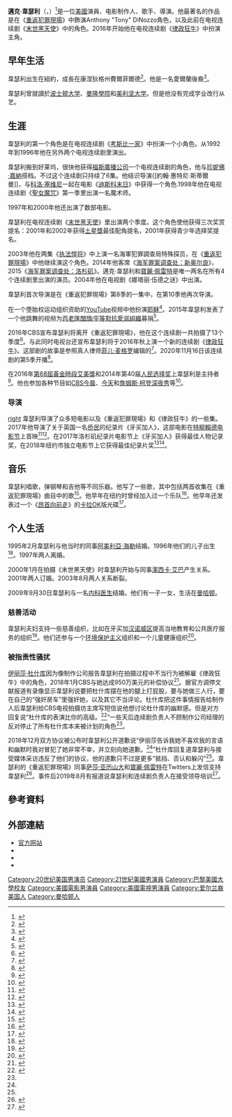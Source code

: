 {{Infobox person
| name = Michael Weatherly
| image=MichaelWeatherlyHWOFOct2012.jpg
| caption= 
| birth_name = Michael Manning Weatherly, Jr.
| birth_date = {{birth date and age|1968|7|8}}
| birth_place = 美國[[紐約州|紐約州]][[紐約市|紐約市]]
| residence = [[洛杉磯|洛杉磯]]
| occupation = 演員，作家，歌手，導演
| yearsactive = 1990–現在
| spouse = {{marriage|[[Amelia_Heinle|Amelia Heinle]]|1995|1997}}<br>{{marriage|Bojana Janković|2009}}
| partner = [[潔西卡·艾芭|潔西卡·艾芭]] (2000–2003)
| relatives =  [[Alexandra_Breckenridge|Alexandra Breckenridge]]（侄女）
| children = 3
| website = {{URL|michaelweatherly.com}}
}}
'''邁克·韋瑟利'''（{{lang-en|Michael Weatherly}}，{{bd|1968年|7月8日||}}）<ref name="TVG">{{cite web|title=Michael Weatherly|url=http://www.tvguide.com:80/celebrities/michael-weatherly/bio/166360|url-status=dead|archive-url=https://web.archive.org/web/20160521032555/http://www.tvguide.com/celebrities/michael-weatherly/bio/166360|archive-date=2016年5月21日|access-date=2021年6月10日|publisher=TVGuide.com}}</ref>是一位[[美國|美國]]演員、电影制作人、歌手、導演。他最著名的作品是在《[[重返犯罪現場|重返犯罪現場]]》中飾演Anthony "Tony" DiNozzo角色，以及此前在电视连续剧《[[末世黑天使|末世黑天使]]》中的角色。2016年开始他在电视连续剧《[[律政狂牛|律政狂牛]]》中扮演主角。

==早年生活==
韋瑟利出生在紐約，成長在康涅狄格州費爾菲爾德<ref name=TVGuide2.17.11>{{cite web |url=http://www.tvguide.com/news/ncis-michael-weatherly-1025262/ |title=In Focus: NCIS' Michael Weatherly is happy being the second banana |date=November 9, 2010 |first=Adam |last=Bryant |accessdate=January 7, 2016 |work=[[TV_Guide|TV Guide]] |archive-date=2018-09-03 |archive-url=https://web.archive.org/web/20180903082508/https://www.tvguide.com/news/ncis-michael-weatherly-1025262/ |dead-url=no }}</ref>。他是一名愛爾蘭後裔<ref name="Kowalski">{{cite web |url=http://hollywoodlife.com/2013/10/30/michael-weatherly-baby-born-boy-liam-bojana-jankovic/ |title=Michael Weatherly Baby Born: ''NCIS'' Actor Welcomes a Son Named Liam |first=Kristine Hope |last=Kowalski |date=October 30, 2013 |accessdate=January 7, 2016 |publisher=Hollywood Life |archive-url=https://web.archive.org/web/20160303161820/http://hollywoodlife.com/2013/10/30/michael-weatherly-baby-born-boy-liam-bojana-jankovic/ |archive-date=2016-03-03 |dead-url=yes }}</ref>。

韋瑟利曾就讀於[[波士顿大学|波士顿大学]]、[[曼隆學院|曼隆學院]]和[[美利坚大学|美利坚大学]]。但是他没有完成学业改行从艺。

==生涯==
韋瑟利的第一个角色是在电视连续剧《[[考斯比一家|考斯比一家]]》中扮演一个小角色。从1992年到1996年他在另外两个电视连续剧里演出。

韋瑟利搬到好莱坞，很快他获得[[福斯廣播公司|福斯廣播公司]]一个电视连续剧的角色，他与[[珍妮佛·嘉納|珍妮佛·嘉納]]搭档。不过这个连续剧只持续了6集。他结识导演{[約翰·惠特尼·斯蒂爾曼]]，与[[科洛·塞维尼|科洛·塞维尼]]一起在电影《[[迪斯科末日|迪斯科末日]]》中获得一个角色.1998年他在电视连续剧《[[聖女魔咒|聖女魔咒]]》第一季里出演一名魔术师。

1997年和2000年他还出演了数部电影。

韋瑟利在电视连续剧《[[末世黑天使|末世黑天使]]》里出演两个季度。这个角色使他获得三次奖赏提名：2001年和2002年获得[[土星獎|土星獎]]最佳配角提名，2001年获得青少年选择奖提名。

2003年他在两集《[[执法悍将|执法悍将]]》中上演一名海軍犯罪調查局特殊探员，在《[[重返犯罪現場|重返犯罪現場]]》中他继续演这个角色。2014年他客席《[[海军罪案调查处：新奥尔良|海军罪案调查处：新奥尔良]]》，2015《[[海军罪案调查处：洛杉矶|海军罪案调查处：洛杉矶]]》。邁克·韋瑟利和[[寶麗·佩雷特|寶麗·佩雷特]]是唯一两名在所有4个连续剧里出演的演员。2004年他在电视剧《娜塔丽·伍德之谜》中出演。

韋瑟利首次导演是在《重返犯罪現場》第8季的一集中，在第10季他再次导演。

在一个堕胎权运动组织资助的[[YouTube|YouTube]]视频中他扮演[[耶稣|耶稣]]<ref>{{cite AV media|url=https://www.youtube.com/watch?v=ahdR6aHQvMQ|title=Sarah Silverman is visited by Jesus Christ|date=2014年1月21日|people=Wayne McClammy (Director)|access-date=2021年6月14日|archive-date=2021年12月20日|archive-url=https://web.archive.org/web/20211220064909/https://www.youtube.com/watch?v=ahdR6aHQvMQ|dead-url=no}}</ref>。2015年韋瑟利发表了一个他跳舞的视频为[[百老匯關懷∕平等對抗愛滋組織|百老匯關懷∕平等對抗愛滋組織]]募捐<ref>{{Cite web|date=2015年9月2日|title=‘NCIS’ star Michael Weatherly shows off dancing skills for charity|url=https://www.foxnews.com/entertainment/ncis-star-michael-weatherly-shows-off-dancing-skills-for-charity|access-date=2021年6月14日|website=Variety|language=en-US}}</ref>。

2016年CBS宣布韋瑟利将离开《重返犯罪現場》，他在这个连续剧一共拍摄了13个季度<ref>{{cite web|last=Mitovich|first=Matt Webb|date=2016年1月5日|title=Michael Weatherly Leaving NCIS|url=http://tvline.com/2016/01/05/michael-weatherly-leaving-ncis-season-13/|access-date=2021年6月14日|work=TVLine|archive-date=2021年6月14日|archive-url=https://web.archive.org/web/20210614105056/https://tvline.com/2016/01/05/michael-weatherly-leaving-ncis-season-13/|dead-url=no}}</ref>。与此同时电视台还宣布韋瑟利将于2016年秋上演一个新的连续剧《[[律政狂牛|律政狂牛]]》。这部剧的故事是参照真人律师[[菲儿·麦格罗|菲儿·麦格罗]]编辑的<ref>{{cite web|last=Ausiello|first=Michael|date=2016年3月16日|title=NCIS' Michael Weatherly to Play Dr. Phil in CBS Drama Pilot Bull|url=http://tvline.com/2016/03/16/michael-weatherly-dr-phil-bull-cbs-drama-series-pilot-cast/|website=tvline.com|access-date=2021年6月10日|archive-date=2021年3月8日|archive-url=https://web.archive.org/web/20210308133846/https://tvline.com/2016/03/16/michael-weatherly-dr-phil-bull-cbs-drama-series-pilot-cast/|dead-url=no}}</ref>。2020年11月16日该连续剧的第5季开播<ref>{{Cite web|last=Andreeva|first=Nellie|date=2020年10月21日|title=CBS Sets November Premiere Dates For ‘FBI’, ‘FBI: Most Wanted’, ‘Bull’, ‘SEAL Team’ & ‘The Unicorn’|url=https://deadline.com/2020/10/cbs-november-premiere-dates-fbi-spinoff-most-wanted-bull-seal-team-the-unicorn-1234601170/|access-date=2021年6月14日|website=Deadline|language=en-US|archive-date=2020年11月27日|archive-url=https://web.archive.org/web/20201127012813/https://deadline.com/2020/10/cbs-november-premiere-dates-fbi-spinoff-most-wanted-bull-seal-team-the-unicorn-1234601170/|dead-url=no}}</ref>。

在2016年[[第68屆黃金時段艾美獎|第68屆黃金時段艾美獎]]和2014年第40届[[人民选择奖|人民选择奖]]上韋瑟利是主持者<ref>{{Cite web|title=Michael Weatherly|url=https://www.emmys.com/tags/michael-weatherly|access-date=2021年6月14日|website=Television Academy|language=en}}</ref>。他也参加各种节目如[[CBS今晨|CBS今晨]]、[[今天_(NBC)|今天]]和[[詹姆斯·柯登深夜秀|詹姆斯·柯登深夜秀]]等<ref>{{Citation|title=Michael Weatherly Retaliated After Corden Graffitied His Billboard|url=https://www.cbs.com/shows/late-late-show/news/1005885/michael-weatherly-retaliated-after-corden-graffitied-his-billboard/|language=en|access-date=2021年6月14日|archive-date=2017年7月14日|archive-url=https://web.archive.org/web/20170714090015/http://www.cbs.com/shows/late-late-show/news/1005885/michael-weatherly-retaliated-after-corden-graffitied-his-billboard/|dead-url=no}}</ref>。

===导演===
[[文件:Michael_Weatherly_(19_September_2008)_7.jpg|right]]
韋瑟利导演了众多短电影以及《重返犯罪現場》和《律政狂牛》的一些集。2017年他导演了关于英国一名[[侨民|侨民]]的纪录片《牙买加人》，这部电影在[[特柳賴德电影节|特柳賴德电影节]]上首映<ref>{{Cite web|last=Tapley|first=Kristopher|date=2017年8月31日|title=Telluride Film Festival Lineup Includes ‘Darkest Hour,’ ‘Downsizing,’ ‘Shape of Water’|url=https://variety.com/2017/film/news/telluride-film-festival-2017-lineup-movies-1202541260/|access-date=2021年6月14日|website=Variety|language=en-US|archive-date=2021年2月14日|archive-url=https://web.archive.org/web/20210214161310/https://variety.com/2017/film/news/telluride-film-festival-2017-lineup-movies-1202541260/|dead-url=no}}</ref><ref>{{Cite web|last=Brody|first=Meredith|date=2017年9月9日|title=The Greatest Show on Earth: Recap of the 2017 Telluride Film Festival|url=https://www.rogerebert.com/festivals/the-greatest-show-on-earth-recap-of-the-2017-telluride-film-festival|url-status=no|archive-url=https://web.archive.org/web/20210615040319/https://www.rogerebert.com/festivals/the-greatest-show-on-earth-recap-of-the-2017-telluride-film-festival|archive-date=2021年6月15日|access-date=2021年6月14日|website=www.rogerebert.com/|language=en}}</ref>。在2017年洛杉矶纪录片电影节上《牙买加人》获得最佳人物记录奖，在2018年纽约市独立电影节上它获得最佳纪录片奖<ref>{{Cite web|title=2017 DOC LA — Los Angeles Documentary Film Festival|url=https://www.docla.org/2017awards|access-date=2021年6月14日|website=docla|language=en|archive-date=2021年11月16日|archive-url=https://web.archive.org/web/20211116012034/https://www.docla.org/2017awards|dead-url=no}}</ref><ref>{{Cite web|title=NYC Independent Film Festival Award Winners|url=http://greenroomnewyork.com/Article.aspx?ID=3393|access-date=2021年6月14日|website=greenroomnewyork.com|archive-date=2021年4月13日|archive-url=https://web.archive.org/web/20210413051248/http://greenroomnewyork.com/Article.aspx?ID=3393|dead-url=no}}</ref>。

==音乐==
韋瑟利唱歌，弹钢琴和吉他等不同乐器。他写了一些歌，其中包括两首收集在《重返犯罪現場》曲目中的歌<ref>{{cite web|last=Book|first=Ryan|date=2013年10月16日|title=NCIS Stars Michael Weatherly and Pauley Perrette Discuss Original Songs for Television Show's Soundtrack|url=http://www.musictimes.com/articles/1858/20131016/ncis-stars-michael-weatherly-pauley-perrette-discuss-original-songs-television.htm|access-date=2021年6月14日|work=Music Times|archive-date=2019年3月27日|archive-url=https://web.archive.org/web/20190327173908/https://www.musictimes.com/articles/1858/20131016/ncis-stars-michael-weatherly-pauley-perrette-discuss-original-songs-television.htm|dead-url=no}}</ref>。他早年在纽约时曾经加入过一个乐队<ref>{{Cite web|title='NCIS' star Michael Weatherly takes the EW Pop Culture Personality Test|url=https://ew.com/article/2010/05/17/ncis-michael-weatherly-ew-pop-culture-personality-test/|access-date=2021年6月14日|website=EW.com|language=EN|archive-date=2019年12月20日|archive-url=https://web.archive.org/web/20191220141123/https://ew.com/article/2010/05/17/ncis-michael-weatherly-ew-pop-culture-personality-test/|dead-url=no}}</ref>。他早年还发表过一个《[[昂首向前走|昂首向前走]]》的[[卡拉OK|卡拉OK]]版光碟<ref>{{cite web|title=Michael Weatherly - A Taste of Honey: Sukiyaki - karaoke video|url=https://www.flickr.com/photos/guamwatt/sets/72157632673721349/|access-date=2016年6月15日|archive-date=2015年12月23日|archive-url=https://web.archive.org/web/20151223113247/https://www.flickr.com/photos/guamwatt/sets/72157632673721349/|dead-url=no}}</ref>。

==个人生活==
1995年2月韋瑟利与他当时的同事[[阿美利亞·海勒|阿美利亞·海勒]]结婚。1996年他们的儿子出生<ref>{{Cite web|title=Michael Weatherly: My Wife, Kids and Becoming a Better Man|url=https://people.com/tv/michael-weatherly-family-wife-kids-interview/|access-date=2021年6月15日|website=PEOPLE.com|language=EN|archive-date=2021年10月27日|archive-url=https://web.archive.org/web/20211027032658/https://people.com/tv/michael-weatherly-family-wife-kids-interview/|dead-url=no}}</ref>。1997年两人离婚。

2000年1月在拍摄《末世黑天使》时韋瑟利开始与同事[[潔西卡·艾巴|潔西卡·艾巴]]产生关系。2001年两人订婚。2003年8月两人关系断裂。

2009年9月30日韋瑟利与一名[[内科学|内科医生]]结婚。他们有一子一女，生活在[[曼哈顿|曼哈顿]]。

===慈善活动===
韋瑟利夫妇支持一些慈善组织，比如在牙买加[[汉诺威区|汉诺威区]]提高当地教育和公共医疗服务的组织<ref>{{Cite web|date=2011年12月4日|title=A Taste of Tryall|url=http://jamaica-gleaner.com/gleaner/20111204/out/out2.html|access-date=2021年6月15日|website=jamaica-gleaner.com|language=en|archive-date=2021年6月25日|archive-url=https://web.archive.org/web/20210625083139/https://jamaica-gleaner.com/gleaner/20111204/out/out2.html|dead-url=no}}</ref>。他们还参与一个[[环境保护主义|环境保护主义]]组织和一个儿童健康组织<ref>{{Cite web|last=Nancy & James Chuda|date=2016年1月12日|title=Healthy Child Healthy World: Empowering Parents To Make Safer Choices|url=https://luxecoliving.com/healthy-child-healthy-world-empowering-parents-make-safer-choices/|access-date=2021年6月15日|website=LuxEcoLiving|language=en-US|archive-date=2021年2月8日|archive-url=https://web.archive.org/web/20210208140722/https://luxecoliving.com/healthy-child-healthy-world-empowering-parents-make-safer-choices/|dead-url=no}}</ref>。

===被指责性骚扰===
[[伊丽莎·杜什库|伊丽莎·杜什库]]因为像制作公司报告韋瑟利在拍摄过程中不当行为被解雇《律政狂牛》中的角色，2018年1月CBS与她达成950万美元的补偿协议<ref name="The New York Times 2018">{{cite web|date=2018年12月13日|title=Behind CBS's Secret $9.5 Million Settlement With the Actress Eliza Dushku|url=https://www.nytimes.com/2018/12/13/business/media/cbs-bull-weatherly-dushku-sexual-harrasment.html|access-date=2021年6月15日|website=纽约时报|archive-date=2018年12月14日|archive-url=https://web.archive.org/web/20181214033821/https://www.nytimes.com/2018/12/13/business/media/cbs-bull-weatherly-dushku-sexual-harrasment.html|dead-url=no}}</ref>。据官方调停文献报道有录像显示韋瑟利说要把杜什库摆在他的腿上打屁股，要与她做三人行，要在自己的“强奸房车”里强奸她，以及其它不当评论。杜什库把这件事情报告给制作人后韋瑟利给CBS电视拍摄坊主席写短信说他想讨论杜什库的幽默感。但是对方回复说“杜什库的表演比你的高级。<ref name="NDA">{{Cite web|title=Eliza Dushku: I worked at CBS. I didn’t want to be sexually harassed. I was fired - The Boston Globe|url=https://www.bostonglobe.com/opinion/2018/12/19/eliza-dushku-responds-what-happened-cbs-took-job-and-because-objected-being-sexually-harassed-was-fired/OCh7h0pwg4Aq7xfwOUasyO/story.html|access-date=2021年6月15日|website=BostonGlobe.com|language=en-US|archive-date=2022年1月22日|archive-url=https://web.archive.org/web/20220122192840/https://www.bostonglobe.com/opinion/2018/12/19/eliza-dushku-responds-what-happened-cbs-took-job-and-because-objected-being-sexually-harassed-was-fired/OCh7h0pwg4Aq7xfwOUasyO/story.html|dead-url=no}}</ref>”一些天后连续剧负责人不顾制作公司经理的反对停止了所有杜什库本来被计划的角色<ref name="The New York Times 2018" />。

2018年12月双方协议被公布时韋瑟利公开道歉说“伊丽莎告诉我她不喜欢我的言语和幽默时我对冒犯了她非常不幸，并立刻向她道歉。<ref name="The New York Times 2018" />”杜什库回复道韋瑟利与接受媒体采访违反了他们的协议，他的道歉只不过是更多“抵挡、否认和躲闪”<ref name="NDA" />。韋瑟利的《重返犯罪現場》同事[[萨莎·亚历山大|萨莎·亚历山大]]和[[寶麗·佩雷特|寶麗·佩雷特]]在Twitters上发信支持韋瑟利<ref>{{Cite web|date=2018年12月15日|title=Pauley Perrette, Sasha Alexander Defend Michael Weatherly|url=https://www.hollywoodreporter.com/news/pauley-perrette-sasha-alexander-defend-michael-weatherly-1169804|access-date=2021年6月16日|website=The Hollywood Reporter|language=en|archive-date=2021年4月18日|archive-url=https://web.archive.org/web/20210418094854/https://www.hollywoodreporter.com/news/pauley-perrette-sasha-alexander-defend-michael-weatherly-1169804|dead-url=no}}</ref>。事件后2019年8月有报道说韋瑟利和连续剧负责人在接受领导培训<ref>{{Cite web|last=Patten|first=Dominic|date=2019-08-01|title=‘Bull’ Star Micheal Weatherly & Showrunner In "Leadership Training" Following Harassment Payout – TCA|url=https://deadline.com/2019/08/bull-michael-weatherly-harassment-payout-training-settlement-1202658695/|access-date=2021年6月16日|website=Deadline|language=en-US|archive-date=2022-01-21|archive-url=https://web.archive.org/web/20220121183418/https://deadline.com/2019/08/bull-michael-weatherly-harassment-payout-training-settlement-1202658695/|dead-url=no}}</ref>。

==參考資料==
{{Reflist}}

==外部連結==
{{commons category|Michael Weatherly}}

*[http://www.michaelweatherly.com/ 官方网站] {{Wayback|url=http://www.michaelweatherly.com/ |date=20210419132535 }} 
* {{IMDb name|0915762}}
*{{Twitter|Michael Weatherly}}
* {{TV Guide person |michael-weatherly/166360}}

{{Authority control}}

{{DEFAULTSORT:Weatherly, Michael}}
[[Category:20世纪美国男演员|Category:20世纪美国男演员]]
[[Category:21世紀美國男演員|Category:21世紀美國男演員]]
[[Category:巴黎美國大學校友|Category:巴黎美國大學校友]]
[[Category:美國電影男演員|Category:美國電影男演員]]
[[Category:美國電視男演員|Category:美國電視男演員]]
[[Category:爱尔兰裔美国人|Category:爱尔兰裔美国人]]
[[Category:曼哈顿人|Category:曼哈顿人]]